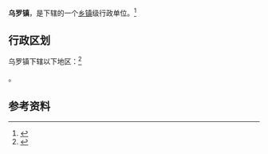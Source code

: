 {{中国乡级行政区|52/06/28/107/000}}

'''乌罗镇'''，是{{PRC admin/fullname|52/06/28/107/000|3}}下辖的一个[[乡镇|乡镇]]级行政单位。<ref>{{PRC admin/ref sgc|{{PRC admin/parent|52/06/28/107/000}}}}</ref>

== 行政区划 ==

乌罗镇下辖以下地区：<ref>{{PRC admin/ref sgc|52/06/28/107/000}}</ref>

{{PRC admin/children|52/06/28/107/000}}。

== 参考资料 ==

{{reflist}}

{{行政区划小作品}}
{{PRC admin/navcat|52/06/28/107/000}}